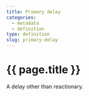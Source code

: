 ```yaml
---
title: Primary delay
categories:
  - metadata
  - definition
type: definition
slug: primary-delay
---
```

# {{ page.title }}

A delay other than reactionary.
